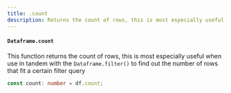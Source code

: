 ```yaml
---
title: .count
description: Returns the count of rows, this is most especially useful when use in tandem with the `Dataframe.filter()` to find out the number of rows that fit a certain filter query
---
```


#### `Dataframe.count`

This function returns the count of rows, this is most especially useful when use in tandem with the `Dataframe.filter()` to find out the number of rows that fit a certain filter query

```typescript
const count: number = df.count;
```

